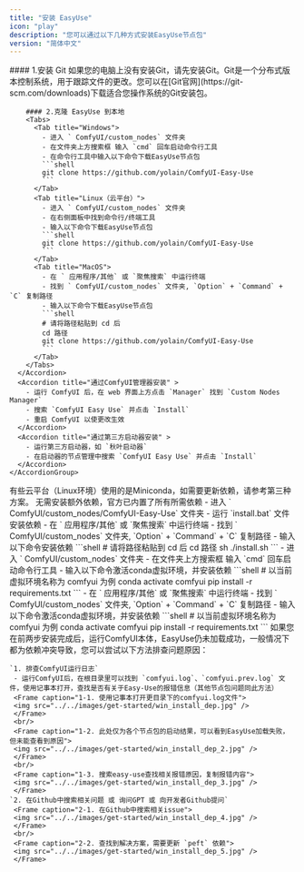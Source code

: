 ```yaml
---
title: "安装 EasyUse"
icon: "play"
description: "您可以通过以下几种方式安装EasyUse节点包"
version: "简体中文"
---
```


<Steps>
  <Step title="安装节点包" >
    <AccordionGroup>
      <Accordion title="通过Git命令安装">
        #### 1.安装 Git
        如果您的电脑上没有安装Git，请先安装Git。Git是一个分布式版本控制系统，用于跟踪文件的更改。您可以在[Git官网](https://git-scm.com/downloads)下载适合您操作系统的Git安装包。

        #### 2.克隆 EasyUse 到本地
        <Tabs>
          <Tab title="Windows">
            - 进入 ` ComfyUI/custom_nodes` 文件夹
            - 在文件夹上方搜索框 输入 `cmd` 回车启动命令行工具
            - 在命令行工具中输入以下命令下载EasyUse节点包
            ```shell
            git clone https://github.com/yolain/ComfyUI-Easy-Use
            ```
          </Tab>
          <Tab title="Linux（云平台）">
            - 进入 ` ComfyUI/custom_nodes` 文件夹
            - 在右侧面板中找到命令行/终端工具
            - 输入以下命令下载EasyUse节点包
            ```shell
            git clone https://github.com/yolain/ComfyUI-Easy-Use
            ```
          </Tab>
          <Tab title="MacOS">
            - 在 ` 应用程序/其他` 或 `聚焦搜索` 中运行终端
            - 找到 ` ComfyUI/custom_nodes` 文件夹, `Option` + `Command` + `C` 复制路径
            - 输入以下命令下载EasyUse节点包
            ```shell
            # 请将路径粘贴到 cd 后
            cd 路径
            git clone https://github.com/yolain/ComfyUI-Easy-Use
            ```
          </Tab>
        </Tabs>
      </Accordion>
      <Accordion title="通过ComfyUI管理器安装" >
        - 运行 ComfyUI 后，在 web 界面上方点击 `Manager` 找到 `Custom Nodes Manager`
        - 搜索 `ComfyUI Easy Use` 并点击 `Install`
        - 重启 ComfyUI 以使更改生效
      </Accordion>
      <Accordion title="通过第三方启动器安装" >
        - 运行第三方启动器，如 `秋叶启动器`
        - 在启动器的节点管理中搜索 `ComfyUI Easy Use` 并点击 `Install`
      </Accordion>
    </AccordionGroup>
  </Step>

  <Step title="安装所需依赖" >
      <Note>有些云平台（Linux环境）使用的是Miniconda，如需要更新依赖，请参考第三种方案。</Note>
      <AccordionGroup>
        <Accordion title="官方Desktop版本">
          无需安装额外依赖，官方已内置了所有所需依赖
        </Accordion>
        <Accordion title="系统Python 或 ComfyUI_windows_portable 或 整合包">
            <Tabs>
              <Tab title="Windows">
                - 进入 ` ComfyUI/custom_nodes/ComfyUI-Easy-Use` 文件夹
                - 运行 `install.bat` 文件 安装依赖
              </Tab>
              <Tab title="Linux/MacOS">
                - 在 ` 应用程序/其他` 或 `聚焦搜索` 中运行终端
                - 找到 ` ComfyUI/custom_nodes` 文件夹, `Option` + `Command` + `C` 复制路径
                - 输入以下命令安装依赖
                ```shell
                # 请将路径粘贴到 cd 后
                cd 路径
                sh ./install.sh
                ```
              </Tab>
            </Tabs>
        </Accordion>
        <Accordion title="Miniconda / Anaconda">
          <Tabs>
            <Tab title="Windows">
              - 进入 ` ComfyUI/custom_nodes` 文件夹
              - 在文件夹上方搜索框 输入 `cmd` 回车启动命令行工具
              - 输入以下命令激活conda虚拟环境，并安装依赖
              ```shell
                # 以当前虚拟环境名称为 comfyui 为例
                conda activate comfyui
                pip install -r requirements.txt
              ```
            </Tab>
            <Tab title="Linux/MacOS">
              - 在 ` 应用程序/其他` 或 `聚焦搜索` 中运行终端
              - 找到 ` ComfyUI/custom_nodes` 文件夹, `Option` + `Command` + `C` 复制路径
              - 输入以下命令激活conda虚拟环境，并安装依赖
              ```shell
                # 以当前虚拟环境名称为 comfyui 为例
                conda activate comfyui
                pip install -r requirements.txt
              ```
            </Tab>
          </Tabs>
        </Accordion>
      </AccordionGroup>
  </Step>

  <Step title="解决依赖冲突（非必要）" >
    如果您在前两步安装完成后，运行ComfyUI本体，EasyUse仍未加载成功，一般情况下都为依赖冲突导致，您可以尝试以下方法排查问题原因：

    `1. 排查ComfyUI运行日志`
     - 运行ComfyUI后，在根目录里可以找到 `comfyui.log`、`comfyui.prev.log` 文件，使用记事本打开，查找是否有关于Easy-Use的报错信息（其他节点包问题同此方法）
     <Frame caption="1-1. 使用记事本打开更目录下的comfyui.log文件">
     <img src="../../images/get-started/win_install_dep.jpg" />
     </Frame>
     <br/>
     <Frame caption="1-2. 此处仅为各个节点包的启动结果，可以看到EasyUse加载失败，但未能查看到原因">
     <img src="../../images/get-started/win_install_dep_2.jpg" />
     </Frame>
     <br/>
     <Frame caption="1-3. 搜索easy-use查找相关报错原因，复制报错内容">
     <img src="../../images/get-started/win_install_dep_3.jpg" />
     </Frame>
    `2. 在Github中搜索相关问题 或 询问GPT 或 向开发者Github提问`
     <Frame caption="2-1. 在Github中搜索相关issue">
     <img src="../../images/get-started/win_install_dep_4.jpg" />
     </Frame>
     <br/>
     <Frame caption="2-2. 查找到解决方案，需要更新 `peft` 依赖">
     <img src="../../images/get-started/win_install_dep_5.jpg" />
     </Frame>


  </Step>

</Steps>